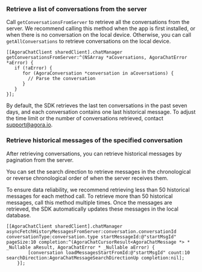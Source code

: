 <PlatformWrapper platform="ios">

### Retrieve a list of conversations from the server

Call `getConversationsFromServer` to retrieve all the conversations from the server. We recommend calling this method when the app is first installed, or when there is no conversation on the local device. Otherwise, you can call `getAllConversations` to retrieve conversations on the local device.

```objc
[[AgoraChatClient sharedClient].chatManager getConversationsFromServer:^(NSArray *aCoversations, AgoraChatError *aError) {
   if (!aError) {
      for (AgoraConversation *conversation in aCoversations) {
        // Parse the conversation 
      }
   }
}];
```

By default, the SDK retrieves the last ten conversations in the past seven days, and each conversation contains one last historical message. To adjust the time limit or the number of conversations retrieved, contact support@agora.io.

### Retrieve historical messages of the specified conversation

After retrieving conversations, you can retrieve historical messages by pagination from the server. 

You can set the search direction to retrieve messages in the chronological or reverse chronological order of when the server receives them. 

To ensure data reliability, we recommend retrieving less than 50 historical messages for each method call. To retrieve more than 50 historical messages, call this method multiple times. Once the messages are retrieved, the SDK automatically updates these messages in the local database.

```objc
[[AgoraChatClient sharedClient].chatManager asyncFetchHistoryMessagesFromServer:conversation.conversationId conversationType:conversation.type startMessageId:@"startMsgId" pageSize:10 completion:^(AgoraChatCursorResult<AgoraChatMessage *> * _Nullable aResult, AgoraChatError * _Nullable aError) {
        [conversation loadMessagesStartFromId:@"startMsgId" count:10 searchDirection:AgoraChatMessageSearchDirectionUp completion:nil];
    }];
```

</PlatformWrapper>